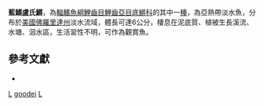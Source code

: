 {{Speciesbox
| taxon = Lucania goodei
| binomial_authority = Jordan, 1880
| status = LC
| status_system = IUCN3.1
}}
'''藍鰭盧氏鱂'''，為[[輻鰭魚綱|輻鰭魚綱]][[鯉齒目|鯉齒目]][[鯉齒亞目|鯉齒亞目]][[底鱂科|底鱂科]]的其中一[[種|種]]，為亞熱帶淡水魚，分布於[[美國|美國]][[佛羅里達州|佛羅里達州]]淡水流域，體長可達6公分，棲息在泥底質、植被生長溪流、水塘、洄水區，生活習性不明，可作為觀賞魚。

== 參考文獻 ==
*{{FishBase_species|genus=Lucania|species=goodei|year=2014|month=10}}

{{魚類小作品}}
{{Taxonbar}}
[[Category:觀賞魚|L]]
[[Category:盧氏鱂屬|goodei]]
[[Category:1880年描述的魚類|L]]